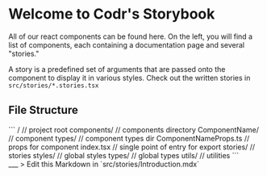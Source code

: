 
<Meta title="Introduction" />

# Welcome to Codr's Storybook

All of our react components can be found here. On the left, you will find a
list of components, each containing a documentation page and several "stories."

A story is a predefined set of arguments that are passed onto the component to
display it in various styles. Check out the written stories in `src/stories/*.stories.tsx`

## File Structure

<div className="prose prose-xl">
```
/                               // project root
  components/                   // components directory
    ComponentName/              // component
      types/                    // component types dir
        ComponentNameProps.ts   // props for component
      index.tsx                 // single point of entry for export
  stories/                      // stories
  styles/                       // global styles
  types/                        // global types
  utils/                        // utilities
```
</div>
___
> Edit this Markdown in `src/stories/Introduction.mdx`
